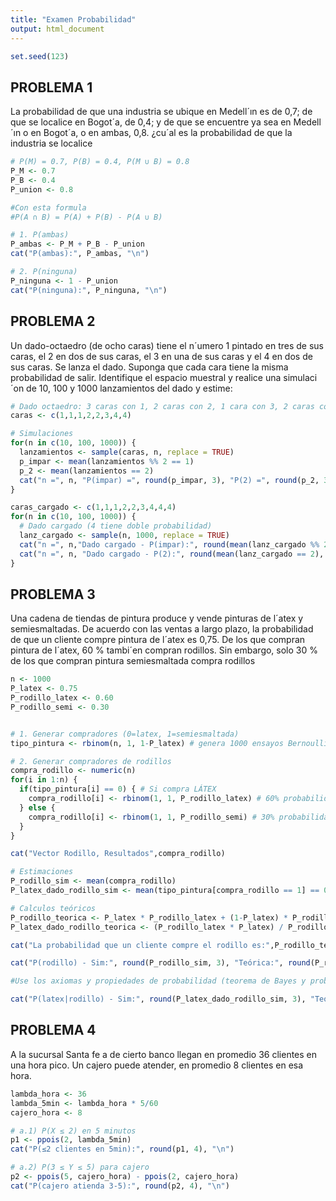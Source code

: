 ```yaml
---
title: "Examen Probabilidad"
output: html_document
---
```

```r
set.seed(123)
```



## PROBLEMA 1

 La probabilidad de que una industria se ubique en Medell´ın es de 0,7; de que se localice en
Bogot´a, de 0,4; y de que se encuentre ya sea en Medell´ın o en Bogot´a, o en ambas, 0,8. ¿cu´al es la probabilidad
de que la industria se localice

```r
# P(M) = 0.7, P(B) = 0.4, P(M ∪ B) = 0.8
P_M <- 0.7
P_B <- 0.4
P_union <- 0.8

#Con esta formula
#P(A ∩ B) = P(A) + P(B) - P(A ∪ B)

# 1. P(ambas)
P_ambas <- P_M + P_B - P_union
cat("P(ambas):", P_ambas, "\n")

# 2. P(ninguna)  
P_ninguna <- 1 - P_union
cat("P(ninguna):", P_ninguna, "\n")
```

## PROBLEMA 2


Un dado-octaedro (de ocho caras) tiene el n´umero 1 pintado en tres de sus caras, el 2 en dos
de sus caras, el 3 en una de sus caras y el 4 en dos de sus caras. Se lanza el dado. Suponga que cada cara
tiene la misma probabilidad de salir. Identifique el espacio muestral y realice una simulaci´on de 10, 100 y
1000 lanzamientos del dado y estime:

```r
# Dado octaedro: 3 caras con 1, 2 caras con 2, 1 cara con 3, 2 caras con 4
caras <- c(1,1,1,2,2,3,4,4)

# Simulaciones
for(n in c(10, 100, 1000)) {
  lanzamientos <- sample(caras, n, replace = TRUE)
  p_impar <- mean(lanzamientos %% 2 == 1)
  p_2 <- mean(lanzamientos == 2)
  cat("n =", n, "P(impar) =", round(p_impar, 3), "P(2) =", round(p_2, 3), "\n")
}

caras_cargado <- c(1,1,1,2,2,3,4,4,4)
for(n in c(10, 100, 1000)) {
  # Dado cargado (4 tiene doble probabilidad)
  lanz_cargado <- sample(n, 1000, replace = TRUE)
  cat("n =", n,"Dado cargado - P(impar):", round(mean(lanz_cargado %% 2 == 1), 3), "\n")
  cat("n =", n, "Dado cargado - P(2):", round(mean(lanz_cargado == 2), 3), "\n")
}
```

## PROBLEMA 3

Una cadena de tiendas de pintura produce y vende pinturas de l´atex y semiesmaltadas. De
acuerdo con las ventas a largo plazo, la probabilidad de que un cliente compre pintura de l´atex es 0,75. De los
que compran pintura de l´atex, 60 % tambi´en compran rodillos. Sin embargo, solo 30 % de los que compran
pintura semiesmaltada compra rodillos

```r
n <- 1000
P_latex <- 0.75
P_rodillo_latex <- 0.60
P_rodillo_semi <- 0.30


# 1. Generar compradores (0=latex, 1=semiesmaltada)
tipo_pintura <- rbinom(n, 1, 1-P_latex) # genera 1000 ensayos Bernoulli

# 2. Generar compradores de rodillos
compra_rodillo <- numeric(n)
for(i in 1:n) {
  if(tipo_pintura[i] == 0) { # Si compra LÁTEX
    compra_rodillo[i] <- rbinom(1, 1, P_rodillo_latex) # 60% probabilidad de comprar rodillo
  } else {
    compra_rodillo[i] <- rbinom(1, 1, P_rodillo_semi) # 30% probabilidad de comprar rodillo
  }
}

cat("Vector Rodillo, Resultados",compra_rodillo)

# Estimaciones
P_rodillo_sim <- mean(compra_rodillo)
P_latex_dado_rodillo_sim <- mean(tipo_pintura[compra_rodillo == 1] == 0)

# Calculos teóricos
P_rodillo_teorica <- P_latex * P_rodillo_latex + (1-P_latex) * P_rodillo_semi
P_latex_dado_rodillo_teorica <- (P_rodillo_latex * P_latex) / P_rodillo_teorica

cat("La probabilidad que un cliente compre el rodillo es:",P_rodillo_teorica)

cat("P(rodillo) - Sim:", round(P_rodillo_sim, 3), "Teórica:", round(P_rodillo_teorica, 3), "\n")

#Use los axiomas y propiedades de probabilidad (teorema de Bayes y probabilidad total) para comparar los resultados obtenidos en la pregunta anterior.

cat("P(latex|rodillo) - Sim:", round(P_latex_dado_rodillo_sim, 3), "Teórica:", round(P_latex_dado_rodillo_teorica, 3), "\n")
```

## PROBLEMA 4

A la sucursal Santa fe a de cierto banco llegan en promedio 36 clientes en una hora pico. Un
cajero puede atender, en promedio 8 clientes en esa hora. 

```r
lambda_hora <- 36
lambda_5min <- lambda_hora * 5/60
cajero_hora <- 8

# a.1) P(X ≤ 2) en 5 minutos
p1 <- ppois(2, lambda_5min)
cat("P(≤2 clientes en 5min):", round(p1, 4), "\n")

# a.2) P(3 ≤ Y ≤ 5) para cajero
p2 <- ppois(5, cajero_hora) - ppois(2, cajero_hora)
cat("P(cajero atienda 3-5):", round(p2, 4), "\n")

```